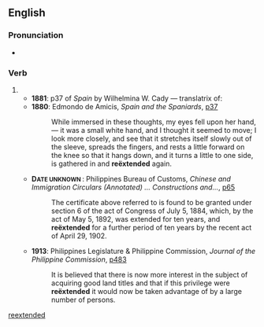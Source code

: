 {{also|reextended|re-extended}}

==English==

===Pronunciation===
* {{a|UK}} {{IPA|/ɹi.ɛksˈtɛndɪd/|lang=en}}

===Verb===
{{head|en|verb form}}

# {{en-past of|reëxtend}}
#* '''1881''': p37 of ''Spain'' by Wilhelmina W. Cady — translatrix of:
#* '''1880''': Edmondo de Amicis, ''Spain and the Spaniards'', [http://www.google.co.uk/books?id=TO2lhHDqltcC&dq=%22re%C3%ABxtended%22 p37]
#*: While immersed in these thoughts, my eyes fell upon her hand, — it was a small white hand, and I thought it seemed to move; I look more closely, and see that it stretches itself slowly out of the sleeve, spreads the fingers, and rests a little forward on the knee so that it hangs down, and it turns a little to one side, is gathered in and '''reëxtended''' again.
#* <b>D<small>ATE UNKNOWN {{qualifier|PERHAPS 1902–1912}}</small></b>: Philippines Bureau of Customs, ''Chinese and Immigration Circulars (Annotated) … Constructions and…'', [http://www.google.co.uk/books?id=dw5QNKJcZPEC&q=%22re%C3%ABxtended%22&dq=%22re%C3%ABxtended%22&pgis=1 p65]
#*: The certificate above referred to is found to be granted under section 6 of the act of Congress of July 5, 1884, which, by the act of May 5, 1892, was extended for ten years, and '''reëxtended''' for a further period of ten years by the recent act of April 29, 1902.
#* '''1913''': Philippines Legislature & Philippine Commission, ''Journal of the Philippine Commission'', [http://www.google.co.uk/books?id=G65agmsxjIYC&q=%22re%C3%ABxtended%22&dq=%22re%C3%ABxtended%22&pgis=1 p483]
#*: It is believed that there is now more interest in the subject of acquiring good land titles and that if this privilege were '''reëxtended''' it would now be taken advantage of by a large number of persons.

[[Category:English terms spelled with Ë|reextended]]